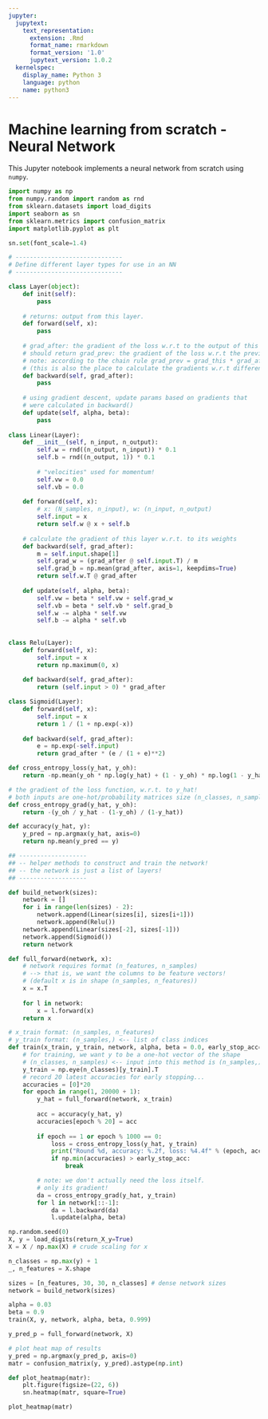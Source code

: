 ```yaml
---
jupyter:
  jupytext:
    text_representation:
      extension: .Rmd
      format_name: rmarkdown
      format_version: '1.0'
      jupytext_version: 1.0.2
  kernelspec:
    display_name: Python 3
    language: python
    name: python3
---
```


# Machine learning from scratch - Neural Network

This Jupyter notebook implements a neural network from scratch using `numpy`.

```python
import numpy as np
from numpy.random import random as rnd
from sklearn.datasets import load_digits
import seaborn as sn
from sklearn.metrics import confusion_matrix
import matplotlib.pyplot as plt

sn.set(font_scale=1.4)
```

```python
# ------------------------------
# Define different layer types for use in an NN
# ------------------------------

class Layer(object):
    def init(self):
        pass
    
    # returns: output from this layer.
    def forward(self, x):
        pass
    
    # grad_after: the gradient of the loss w.r.t to the output of this layer
    # should return grad_prev: the gradient of the loss w.r.t the previous layer
    # note: according to the chain rule grad_prev = grad_this * grad_after
    # (this is also the place to calculate the gradients w.r.t different params)
    def backward(self, grad_after):
        pass
    
    # using gradient descent, update params based on gradients that
    # were calculated in backward()
    def update(self, alpha, beta):
        pass
    
class Linear(Layer):
    def __init__(self, n_input, n_output):
        self.w = rnd((n_output, n_input)) * 0.1
        self.b = rnd((n_output, 1)) * 0.1
        
        # "velocities" used for momentum!
        self.vw = 0.0
        self.vb = 0.0
    
    def forward(self, x):
        # x: (N_samples, n_input), w: (n_input, n_output)
        self.input = x
        return self.w @ x + self.b
    
    # calculate the gradient of this layer w.r.t. to its weights
    def backward(self, grad_after):
        m = self.input.shape[1]
        self.grad_w = (grad_after @ self.input.T) / m
        self.grad_b = np.mean(grad_after, axis=1, keepdims=True)
        return self.w.T @ grad_after
    
    def update(self, alpha, beta):
        self.vw = beta * self.vw + self.grad_w
        self.vb = beta * self.vb * self.grad_b
        self.w -= alpha * self.vw
        self.b -= alpha * self.vb
    
    
class Relu(Layer):
    def forward(self, x):
        self.input = x
        return np.maximum(0, x)
    
    def backward(self, grad_after):
        return (self.input > 0) * grad_after

class Sigmoid(Layer):
    def forward(self, x):
        self.input = x
        return 1 / (1 + np.exp(-x))
    
    def backward(self, grad_after):
        e = np.exp(-self.input)
        return grad_after * (e / (1 + e)**2)

def cross_entropy_loss(y_hat, y_oh):
    return -np.mean(y_oh * np.log(y_hat) + (1 - y_oh) * np.log(1 - y_hat))

# the gradient of the loss function, w.r.t. to y_hat!
# both inputs are one-hot/probability matrices size (n_classes, n_samples)
def cross_entropy_grad(y_hat, y_oh):
    return -(y_oh / y_hat - (1-y_oh) / (1-y_hat))

def accuracy(y_hat, y):
    y_pred = np.argmax(y_hat, axis=0)
    return np.mean(y_pred == y)
```

```python
## -------------------
## -- helper methods to construct and train the network!
## -- the network is just a list of layers!
## -------------------

def build_network(sizes):
    network = []
    for i in range(len(sizes) - 2):
        network.append(Linear(sizes[i], sizes[i+1]))
        network.append(Relu())
    network.append(Linear(sizes[-2], sizes[-1]))
    network.append(Sigmoid())
    return network

def full_forward(network, x):
    # network requires format (n_features, n_samples)
    # --> that is, we want the columns to be feature vectors!
    # (default x is in shape (n_samples, n_features))
    x = x.T
    
    for l in network:
        x = l.forward(x)
    return x

# x_train format: (n_samples, n_features)
# y_train format: (n_samples,) <-- list of class indices
def train(x_train, y_train, network, alpha, beta = 0.0, early_stop_acc=0.98):
    # for training, we want y to be a one-hot vector of the shape
    # (n_classes, n_samples) <-- input into this method is (n_samples,)
    y_train = np.eye(n_classes)[y_train].T
    # record 20 latest accuracies for early stopping...
    accuracies = [0]*20
    for epoch in range(1, 20000 + 1):
        y_hat = full_forward(network, x_train)
        
        acc = accuracy(y_hat, y)
        accuracies[epoch % 20] = acc
        
        if epoch == 1 or epoch % 1000 == 0:
            loss = cross_entropy_loss(y_hat, y_train)
            print("Round %d, accuracy: %.2f, loss: %4.4f" % (epoch, acc, loss))
            if np.min(accuracies) > early_stop_acc:
                break

        # note: we don't actually need the loss itself.
        # only its gradient!
        da = cross_entropy_grad(y_hat, y_train)
        for l in network[::-1]:
            da = l.backward(da)
            l.update(alpha, beta)
```

```python
np.random.seed(0)
X, y = load_digits(return_X_y=True)
X = X / np.max(X) # crude scaling for x

n_classes = np.max(y) + 1
_, n_features = X.shape

sizes = [n_features, 30, 30, n_classes] # dense network sizes
network = build_network(sizes)

alpha = 0.03
beta = 0.9
train(X, y, network, alpha, beta, 0.999)

y_pred_p = full_forward(network, X)

# plot heat map of results
y_pred = np.argmax(y_pred_p, axis=0)
matr = confusion_matrix(y, y_pred).astype(np.int)

def plot_heatmap(matr):
    plt.figure(figsize=(22, 6))
    sn.heatmap(matr, square=True)

plot_heatmap(matr)
```

```python

```

```python

```

